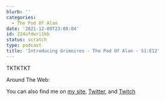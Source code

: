 ```yaml
---
blurb: ''
categories:
  - The Pod Of Alan
date: '2021-12-09T23:08:04'
id: 224ufdwri1kb
status: scratch
type: podcast
title: 'Introducing Grimoires - The Pod Of Alan - S1:E12'
---
```


TKTKTKT

Around The Web:

You can also find me on [my site](https://www.alanwsmith.com), [Twitter](https://twitter.com/TheIdOfAlan), and [Twitch](https://www.twitch.tv/theidofalan)




